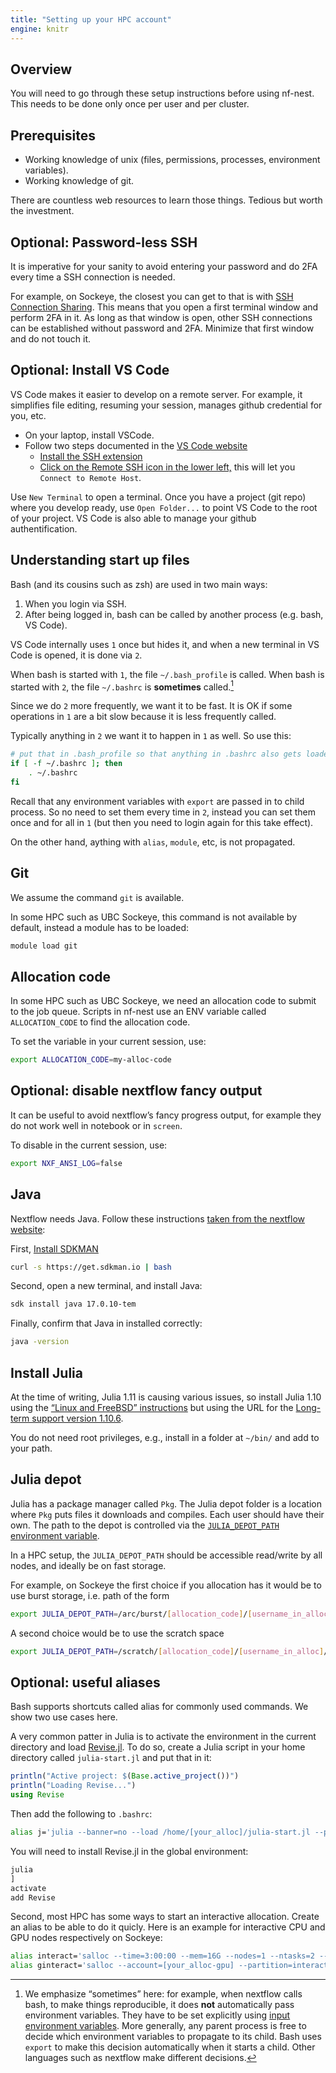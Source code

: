 ```yaml
---
title: "Setting up your HPC account"
engine: knitr
---
```


## Overview

You will need to go through these setup instructions before using nf-nest. 
This needs to be done only once per user and per cluster.  


## Prerequisites

- Working knowledge of unix (files, permissions, processes, environment variables). 
- Working knowledge of git.

There are countless web resources to learn those things. Tedious but worth the
investment. 


## Optional: Password-less SSH

It is imperative for your sanity to avoid entering your password and 
do 2FA every time a SSH connection is needed. 

For example, on Sockeye, the closest you can get to that is with 
[SSH Connection Sharing](https://confluence.it.ubc.ca/display/UARC/SSH+Connection+Sharing). 
This means that you open a first terminal window and perform 2FA in it. 
As long as that window is open, other SSH connections can be established 
without password and 2FA. Minimize that first window and do not touch it.


## Optional: Install VS Code 

VS Code makes it easier to develop on a remote server. For example, 
it simplifies file editing, resuming your session, manages github 
credential for you, etc. 

- On your laptop, install VSCode. 
- Follow two steps documented in the [VS Code website](https://code.visualstudio.com/docs/remote/ssh-tutorial)
    - [Install the SSH extension](https://code.visualstudio.com/docs/remote/ssh-tutorial#_install-the-extension)
    - [Click on the Remote SSH icon in the lower left,](https://code.visualstudio.com/docs/remote/ssh-tutorial#_install-the-extension)
      this will let you `Connect to Remote Host`. 

Use `New Terminal` to open a terminal. Once you have a project (git repo)
where you develop ready, use `Open Folder...` to point VS Code to 
the root of your project. VS Code is also able to manage your github 
authentification.


## Understanding start up files

Bash (and its cousins such as zsh) are used in two main ways:

1. When you login via SSH.
2. After being logged in, bash can be called by another process (e.g. bash, VS Code). 

VS Code internally uses `1` once but hides it, and when a 
new terminal in VS Code is opened, it is done via `2`. 

When bash is started with `1`, the file `~/.bash_profile` is called. 
When bash is started with `2`, the file `~/.bashrc` is **sometimes** called.[^1]

[^1]: We emphasize "sometimes" here: for example, when nextflow calls bash, to make things 
    reproducible, it does **not** automatically pass environment variables. They 
    have to be set explicitly using [input environment variables](https://www.nextflow.io/docs/latest/process.html#input-environment-variables-env).
    More generally, any parent process is free to decide which environment variables to 
    propagate to its child. Bash uses `export` to make this decision automatically when 
    it starts a child. Other languages such as nextflow make different decisions.

Since we do `2` more frequently, we want it to be fast. It is OK if some operations 
in `1` are a bit slow because it is less frequently called.

Typically anything in `2` we want it to happen in `1` as well. So use this:

```bash 
# put that in .bash_profile so that anything in .bashrc also gets loaded
if [ -f ~/.bashrc ]; then
	. ~/.bashrc
fi
```

Recall that any environment variables with `export` are passed in to child process. 
So no need to set them every time in `2`, instead you can set them once and for all in `1` 
(but then you need to login again for this take effect).

On the other hand, aything with `alias`, `module`, etc, is not propagated. 


## Git

We assume the command `git` is available. 

In some HPC such as UBC Sockeye, this command is not available by default, 
instead a module has to be loaded:

```bash
module load git
``` 



## Allocation code 

In some HPC such as UBC Sockeye, we need an allocation code to 
submit to the job queue. 
Scripts in nf-nest use an ENV variable called `ALLOCATION_CODE` to 
find the allocation code. 

To set the variable in your current session, use:

```bash
export ALLOCATION_CODE=my-alloc-code
```



## Optional: disable nextflow fancy output

It can be useful to avoid nextflow's fancy progress output, 
for example they do not work well in notebook or in 
`screen`. 

To disable in the current session, use:

```bash
export NXF_ANSI_LOG=false
```


## Java

Nextflow needs Java. Follow these instructions [taken from the nextflow website](https://www.nextflow.io/docs/latest/install.html):

First, [Install SDKMAN](https://sdkman.io/install/)
```bash
curl -s https://get.sdkman.io | bash
```

Second, open a new terminal, and install Java:
```bash
sdk install java 17.0.10-tem
```

Finally, confirm that Java in installed correctly:
```bash
java -version
```


## Install Julia

At the time of writing, Julia 1.11 is causing various issues, so 
install Julia 1.10 using the 
["Linux and FreeBSD" instructions](https://julialang.org/downloads/platform/#linux_and_freebsd) but 
using the URL for the 
[Long-term support version 1.10.6](https://julialang.org/downloads/#long_term_support_release).

You do not need root privileges, e.g., install in a folder at `~/bin/` and add to your path. 


## Julia depot

Julia has a package manager called `Pkg`. 
The Julia depot folder is a location where `Pkg` puts files it downloads and compiles.
Each user should have their own. The path to the depot is controlled via 
the [`JULIA_DEPOT_PATH` environment variable](https://docs.julialang.org/en/v1/manual/environment-variables/#JULIA_DEPOT_PATH).

In a HPC setup, the `JULIA_DEPOT_PATH` should be accessible read/write by all nodes, and ideally be 
on fast storage. 

For example, on Sockeye the first choice if you allocation has it would be to use burst storage, i.e. path of the form

```bash
export JULIA_DEPOT_PATH=/arc/burst/[allocation_code]/[username_in_alloc]/depot
```

A second choice would be to use the scratch space

```bash
export JULIA_DEPOT_PATH=/scratch/[allocation_code]/[username_in_alloc]/depot
```

## Optional: useful aliases

Bash supports shortcuts called alias for commonly used commands. We show two use cases here.

A very common patter in Julia is to activate the environment in the current directory and load
[Revise.jl](https://timholy.github.io/Revise.jl/stable/). To do so, create a
Julia script in your home directory called `julia-start.jl` and put that in it:

```julia
println("Active project: $(Base.active_project())")
println("Loading Revise...")
using Revise
```

Then add the following to `.bashrc`:

```bash
alias j='julia --banner=no --load /home/[your_alloc]/julia-start.jl --project=@. ' 
```

You will need to install Revise.jl in the global environment:

```bash
julia
]
activate
add Revise 
```

Second, most HPC has some ways to start an interactive allocation. Create an alias 
to be able to do it quicly. Here is an example for interactive CPU and GPU nodes 
respectively on Sockeye:

```bash
alias interact='salloc --time=3:00:00 --mem=16G --nodes=1 --ntasks=2 --account=[your_alloc]'
alias ginteract='salloc --account=[your_alloc-gpu] --partition=interactive_gpu --time=3:00:00 -N 1 -n 2 --mem=16G --gpus=1'
```